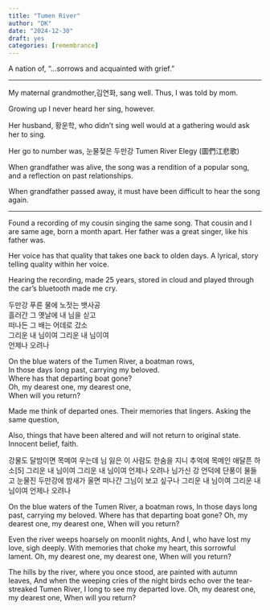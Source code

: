 ```yaml
---
title: "Tumen River"
author: "DK"
date: "2024-12-30"
draft: yes
categories: [remembrance]
---
```


A nation of, "...sorrows and acquainted with grief."

------------------------------------------------------------------------

My maternal grandmother,김연화, sang well. Thus, I was told by mom.

Growing up I never heard her sing, however.

Her husband, 황운학, who didn't sing well would at a gathering would ask her to sing.

Her go to number was, 눈물젖은 두만강 Tumen River Elegy (圖們江悲歌)

When grandfather was alive, the song was a rendition of a popular song, and a reflection on past relationships.

When grandfather passed away, it must have been difficult to hear the song again.

------------------------------------------------------------------------

Found a recording of my cousin singing the same song. That cousin and I are same age, born a month apart. Her father was a great singer, like his father was.

Her voice has that quality that takes one back to olden days. A lyrical, story telling quality within her voice.

Hearing the recording, made 25 years, stored in cloud and played through the car's bluetooth made me cry.

두만강 푸른 물에 노젓는 뱃사공\
흘러간 그 옛날에 내 님을 싣고\
떠나든 그 배는 어데로 갔소\
그리운 내 님이여 그리운 내 님이여\
언제나 오려나

On the blue waters of the Tumen River, a boatman rows,\
In those days long past, carrying my beloved.\
Where has that departing boat gone?\
Oh, my dearest one, my dearest one,\
When will you return?

Made me think of departed ones. Their memories that lingers. Asking the same question,

Also, things that have been altered and will not return to original state. Innocent belief, faith.

강물도 달밤이면 목메여 우는데 님 잃은 이 사람도 한숨을 지니 추억에 목메인 애달픈 하소\[5\] 그리운 내 님이여 그리운 내 님이여 언제나 오려나 님가신 강 언덕에 단풍이 물들고 눈물진 두만강에 밤새가 울면 떠나간 그님이 보고 싶구나 그리운 내 님이여 그리운 내 님이여 언제나 오려나

On the blue waters of the Tumen River, a boatman rows, In those days long past, carrying my beloved. Where has that departing boat gone? Oh, my dearest one, my dearest one, When will you return?

Even the river weeps hoarsely on moonlit nights, And I, who have lost my love, sigh deeply. With memories that choke my heart, this sorrowful lament. Oh, my dearest one, my dearest one, When will you return?

The hills by the river, where you once stood, are painted with autumn leaves, And when the weeping cries of the night birds echo over the tear-streaked Tumen River, I long to see my departed love. Oh, my dearest one, my dearest one, When will you return?
